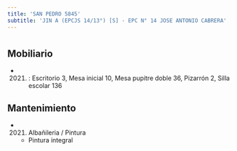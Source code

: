 ```yaml
---
title: 'SAN PEDRO 5845'
subtitle: 'JIN A (EPCJS 14/13°) [S] - EPC N° 14 JOSE ANTONIO CABRERA'
---
```


#


## Mobiliario

*  (2021) : Escritorio 3, Mesa inicial 10, Mesa pupitre doble 36, Pizarrón 2, Silla escolar 136 





## Mantenimiento

*  (2021) Albañileria / Pintura 
    + Pintura integral



